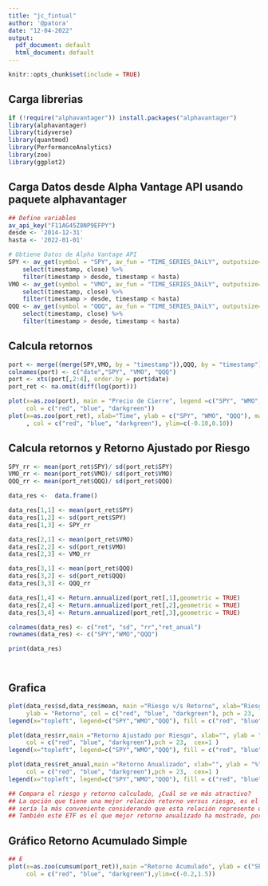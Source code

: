 ---
title: "jc_fintual"
author: '@patora'
date: "12-04-2022"
output:
  pdf_document: default
  html_document: default
---

```{r setup, include=FALSE}
knitr::opts_chunk$set(include = TRUE)
```


## Carga librerias

```{r libreras, message=FALSE, warning=FALSE, paged.print=TRUE}
if (!require("alphavantager")) install.packages("alphavantager")
library(alphavantager)
library(tidyverse)
library(quantmod)
library(PerformanceAnalytics)
library(zoo)
library(ggplot2)
```

## Carga Datos desde Alpha Vantage API usando paquete alphavantager

```{r carga_datos, message=FALSE, warning=FALSE, paged.print=TRUE}

## Define variables
av_api_key("F11AG45Z8NP9EFPY")
desde <- '2014-12-31'
hasta <- '2022-01-01'

# Obtiene Datos de Alpha Vantage API
SPY <- av_get(symbol = "SPY", av_fun = "TIME_SERIES_DAiLY", outputsize="full") %>%
    select(timestamp, close) %>%
    filter(timestamp > desde, timestamp < hasta)
VMO <- av_get(symbol = "VMO", av_fun = "TIME_SERIES_DAiLY", outputsize="full") %>%
    select(timestamp, close) %>%
    filter(timestamp > desde, timestamp < hasta)
QQQ <- av_get(symbol = "QQQ", av_fun = "TIME_SERIES_DAiLY", outputsize="full") %>%
    select(timestamp, close) %>%
    filter(timestamp > desde, timestamp < hasta)

```

## Calcula retornos 

```{r calcula_retornos, message=FALSE, warning=FALSE, paged.print=TRUE}

port <- merge((merge(SPY,VMO, by = "timestamp")),QQQ, by = "timestamp")
colnames(port) <- c("date","SPY", "VMO", "QQQ")
port <- xts(port[,2:4], order.by = port$date)
port_ret <- na.omit(diff(log(port)))

plot(x=as.zoo(port), main = "Precio de Cierre", legend =c("SPY", "WMO", "QQQ"),
     col = c("red", "blue", "darkgreen"))
plot(x=as.zoo(port_ret), xlab="Time", ylab = c("SPY", "WMO", "QQQ"), main = "Retorno"
     , col = c("red", "blue", "darkgreen"), ylim=c(-0.10,0.10))


```

## Calcula retornos y Retorno Ajustado por Riesgo

```{r calcula_datos, echo=TRUE, message=TRUE, warning=TRUE, paged.print=TRUE}
SPY_rr <- mean(port_ret$SPY)/ sd(port_ret$SPY)
VMO_rr <- mean(port_ret$VMO)/ sd(port_ret$VMO)
QQQ_rr <- mean(port_ret$QQQ)/ sd(port_ret$QQQ)

data_res <-  data.frame()

data_res[1,1] <- mean(port_ret$SPY)
data_res[1,2] <- sd(port_ret$SPY)
data_res[1,3] <- SPY_rr

data_res[2,1] <- mean(port_ret$VMO)
data_res[2,2] <- sd(port_ret$VMO)
data_res[2,3] <- VMO_rr

data_res[3,1] <- mean(port_ret$QQQ)
data_res[3,2] <- sd(port_ret$QQQ)
data_res[3,3] <- QQQ_rr

data_res[1,4] <- Return.annualized(port_ret[,1],geometric = TRUE)
data_res[2,4] <- Return.annualized(port_ret[,2],geometric = TRUE)
data_res[3,4] <- Return.annualized(port_ret[,3],geometric = TRUE)

colnames(data_res) <- c("ret", "sd", "rr","ret_anual")
rownames(data_res) <- c("SPY","WMO","QQQ")

print(data_res)




```


## Grafica

```{r grafica_riesgo_retorno, message=TRUE, warning=FALSE, paged.print=TRUE}

plot(data_res$sd,data_res$mean, main ="Riesgo v/s Retorno", xlab="Riesgo", 
     ylab = "Retorno", col = c("red", "blue", "darkgreen"), pch = 23,  cex=1)
legend(x="topleft", legend=c("SPY","WMO","QQQ"), fill = c("red", "blue", "darkgreen"))

plot(data_res$rr,main ="Retorno Ajustado por Riesgo", xlab="", ylab = "Retorno/Riesgo", 
     col = c("red", "blue", "darkgreen"),pch = 23,  cex=1 )
legend(x="topleft", legend=c("SPY","WMO","QQQ"), fill = c("red", "blue", "darkgreen"))

plot(data_res$ret_anual,main ="Retorno Anualizado", xlab="", ylab = "%", 
     col = c("red", "blue", "darkgreen"),pch = 23,  cex=1 )
legend(x="topleft", legend=c("SPY","WMO","QQQ"), fill = c("red", "blue", "darkgreen"))
```
```{r Eleccion}

## Compara el riesgo y retorno calculado, ¿Cuál se ve más atractivo?
## La opción que tiene una mejor relación retorno versus riesgo, es el QQQ, y que 
## sería la más conveniente considerando que esta relación represente un comportamiento similar.
## También este ETF es el que mejor retorno anualizado ha mostrado, por lo que sustenta esta elección

```

## Gráfico Retorno Acumulado Simple

```{r retorno_acumulado}
## E
plot(x=as.zoo(cumsum(port_ret)),main ="Retorno Acumulado", ylab = c("SPY", "WMO", "QQQ"), 
     col = c("red", "blue", "darkgreen"),ylim=c(-0.2,1.5))

```

